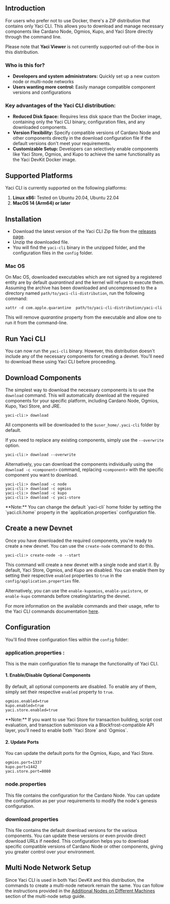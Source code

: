 
## Introduction

For users who prefer not to use Docker, there's a ZIP distribution that contains only Yaci CLI. This allows you to download
and manage necessary components like Cardano Node, Ogmios, Kupo, and Yaci Store directly through the command line.

Please note that **Yaci Viewer** is not currently supported out-of-the-box in this distribution.

### Who is this for?

- **Developers and system administrators:** Quickly set up a new custom node or multi-node networks
- **Users wanting more control:** Easily manage compatible component versions and configurations

### Key advantages of the Yaci CLI distribution:

- **Reduced Disk Space:** Requires less disk space than the Docker image, containing only the Yaci CLI binary, configuration files, and any downloaded components.
- **Version Flexibility:** Specify compatible versions of Cardano Node and other components directly in the download configuration file if the default versions don't meet your requirements.
- **Customizable Setup:** Developers can selectively enable components like Yaci Store, Ogmios, and Kupo to achieve the same functionality as the Yaci DevKit Docker image.


## Supported Platforms

Yaci CLI is currently supported on the following platforms:

1. **Linux x86:** Tested on Ubuntu 20.04, Ubuntu 22.04
2. **MacOS 14 (Arm64) or later**

## Installation

- Download the latest version of the Yaci CLI Zip file from the [releases page](https://github.com/bloxbean/yaci-devkit/releases).
- Unzip the downloaded file.
- You will find the `yaci-cli` binary in the unzipped folder, and the configuration files in the `config` folder.

### Mac OS 

On Mac OS, downloaded executables which are not signed by a registered entity are by default _quarantined_ and the kernel will refuse to execute them.
Assuming the archive has been downloaded and uncompressed to the a directory named `path/to/yaci-cli-distribution`, run the following command:

```
xattr -d com.apple.quarantine  path/to/yaci-cli-distribution/yaci-cli
```

This will remove _quarantine_ property from the executable and allow one to run it from the command-line.

## Run Yaci CLI

You can now run the `yaci-cli` binary. However, this distribution doesn't include any of the necessary components for creating a devnet.
You'll need to download these using Yaci CLI before proceeding.


## Download Components

The simplest way to download the necessary components is to use the `download` command. This will automatically download all
the required components for your specific platform, including Cardano Node, Ogmios, Kupo, Yaci Store, and JRE.

```shell
yaci-cli:> download
```

All components will be downloaded to the `$user_home/.yaci-cli` folder by default.

If you need to replace any existing components, simply use the `--overwrite` option.


```shell
yaci-cli:> download --overwrite
```

Alternatively, you can download the components individually using the `download -c <component>` command, replacing `<component>` with the specific component you want to download.

```shell
yaci-cli:> download -c node
yaci-cli:> download -c ogmios
yaci-cli:> download -c kupo
yaci-cli:> download -c yaci-store
```

<Callout type="warning">
**Note:** You can change the default `yaci-cli` home folder by setting the `yaci.cli.home` property in the `application.properties` configuration file.
</Callout>

## Create a new Devnet

Once you have downloaded the required components, you're ready to create a new devnet. You can use the `create-node` command to do this.

```shell
yaci-cli:> create-node -o --start
```

This command will create a new devnet with a single node and start it. By default, Yaci Store, Ogmios, and Kupo are disabled.
You can enable them by setting their respective `enabled` properties to `true` in the `config/application.properties` file.

Alternatively, you can use the `enable-kupomios`, `enable-yacistore`, or `enable-kupo` commands before creating/starting the devnet.

For more information on the available commands and their usage, refer to the Yaci CLI commands documentation [here](/commands).

## Configuration

You'll find three configuration files within the `config` folder:

### **application.properties :**

This is the main configuration file to manage the functionality of Yaci CLI.

#### 1. Enable/Disable Optional Components

By default, all optional components are disabled. To enable any of them, simply set their respective `enabled` property to `true`.

```properties
ogmios.enabled=true
kupo.enabled=true
yaci.store.enabled=true
```
<Callout type="warning">
**Note:** If you want to use Yaci Store for transaction building, script cost evaluation, and transaction submission via a Blockfrost-compatible API layer,
you'll need to enable both `Yaci Store` and `Ogmios`.

</Callout>

#### 2. Update Ports
You can update the default ports for the Ogmios, Kupo, and Yaci Store.

```properties
ogmios.port=1337
kupo.port=1442
yaci.store.port=8080
```

### **node.properties**

This file contains the configuration for the Cardano Node. You can update the configuration as per your requirements to modify the node's genesis configuration.

### **download.properties**

This file contains the default download versions for the various components. You can update these versions or even provide direct download URLs if needed.
This configuration helps you to download specific compatible versions of Cardano Node or other components, giving you greater control over your environment.

## Multi Node Network Setup

Since Yaci CLI is used in both Yaci DevKit and this distribution, the commands to create a multi-node network remain the same.
You can follow the instructions provided in the [Additional Nodes on Different Machines](/multi-node-setup#additional-nodes-on-different-machines) section of the multi-node setup guide.




